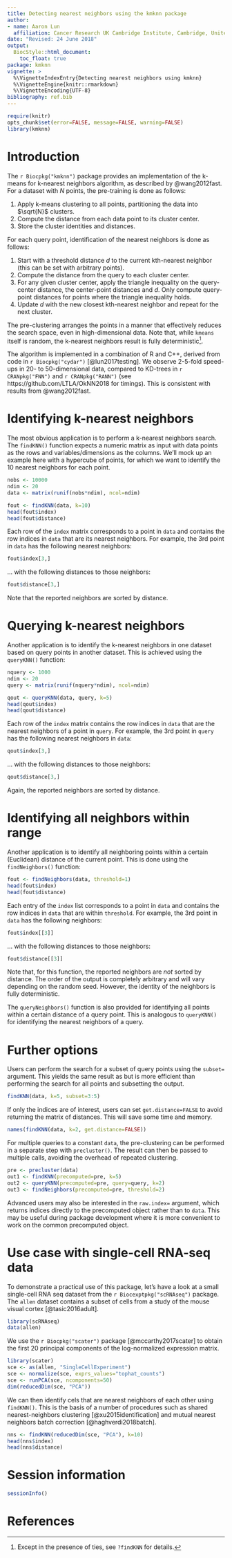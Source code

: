 ```yaml
---
title: Detecting nearest neighbors using the kmknn package
author: 
- name: Aaron Lun
  affiliation: Cancer Research UK Cambridge Institute, Cambridge, United Kingdom
date: "Revised: 24 June 2018"
output:
  BiocStyle::html_document:
    toc_float: true
package: kmknn 
vignette: >
  %\VignetteIndexEntry{Detecting nearest neighbors using kmknn}
  %\VignetteEngine{knitr::rmarkdown}
  %\VignetteEncoding{UTF-8}    
bibliography: ref.bib  
---
```


```r
require(knitr)
opts_chunk$set(error=FALSE, message=FALSE, warning=FALSE)
library(kmknn)
```

# Introduction

The `r Biocpkg("kmknn")` package provides an implementation of the k-means for k-nearest neighbors algorithm, as described by @wang2012fast.
For a dataset with $N$ points, the pre-training is done as follows:

1. Apply k-means clustering to all points, partitioning the data into $\sqrt{N}$ clusters.
2. Compute the distance from each data point to its cluster center.
3. Store the cluster identities and distances.

For each query point, identification of the nearest neighbors is done as follows:

1. Start with a threshold distance $d$ to the current kth-nearest neighbor (this can be set with arbitrary points).
2. Compute the distance from the query to each cluster center.
3. For any given cluster center, apply the triangle inequality on the query-center distance, the center-point distances and $d$.
Only compute query-point distances for points where the triangle inequality holds.
4. Update $d$ with the new closest kth-nearest neighbor and repeat for the next cluster.

The pre-clustering arranges the points in a manner that effectively reduces the search space, even in high-dimensional data.
Note that, while `kmeans` itself is random, the k-nearest neighbors result is fully deterministic^[Except in the presence of ties, see `?findKNN` for details.].

The algorithm is implemented in a combination of R and C++, derived from code in `r Biocpkg("cydar")` [@lun2017testing].
We observe 2-5-fold speed-ups in 20- to 50-dimensional data, compared to KD-trees in `r CRANpkg("FNN")` and `r CRANpkg("RANN")` (see https://github.com/LTLA/OkNN2018 for timings).
This is consistent with results from @wang2012fast.

# Identifying k-nearest neighbors

The most obvious application is to perform a k-nearest neighbors search.
The `findKNN()` function expects a numeric matrix as input with data points as the rows and variables/dimensions as the columns.
We'll mock up an example here with a hypercube of points, for which we want to identify the 10 nearest neighbors for each point.

```r
nobs <- 10000
ndim <- 20
data <- matrix(runif(nobs*ndim), ncol=ndim)

fout <- findKNN(data, k=10)
head(fout$index)
head(fout$distance)
```

Each row of the `index` matrix corresponds to a point in `data` and contains the row indices in `data` that are its nearest neighbors.
For example, the 3rd point in `data` has the following nearest neighbors:

```r
fout$index[3,]
```

... with the following distances to those neighbors:

```r
fout$distance[3,]
```

Note that the reported neighbors are sorted by distance.

# Querying k-nearest neighbors

Another application is to identify the k-nearest neighbors in one dataset based on query points in another dataset.
This is achieved using the `queryKNN()` function:

```r
nquery <- 1000
ndim <- 20
query <- matrix(runif(nquery*ndim), ncol=ndim)

qout <- queryKNN(data, query, k=5)
head(qout$index)
head(qout$distance)
```

Each row of the `index` matrix contains the row indices in `data` that are the nearest neighbors of a point in `query`.
For example, the 3rd point in `query` has the following nearest neighbors in `data`:

```r
qout$index[3,]
```

... with the following distances to those neighbors:

```r
qout$distance[3,]
```

Again, the reported neighbors are sorted by distance.

# Identifying all neighbors within range

Another application is to identify all neighboring points within a certain (Euclidean) distance of the current point.
This is done using the `findNeighbors()` function:

```r
fout <- findNeighbors(data, threshold=1)
head(fout$index)
head(fout$distance)
```

Each entry of the `index` list corresponds to a point in `data` and contains the row indices in `data` that are within `threshold`.
For example, the 3rd point in `data` has the following neighbors:

```r
fout$index[[3]]
```

... with the following distances to those neighbors:

```r
fout$distance[[3]]
```

Note that, for this function, the reported neighbors are _not_ sorted by distance.
The order of the output is completely arbitrary and will vary depending on the random seed.
However, the identity of the neighbors is fully deterministic.

The `queryNeighbors()` function is also provided for identifying all points within a certain distance of a query point.
This is analogous to `queryKNN()` for identifying the nearest neighbors of a query.

# Further options

Users can perform the search for a subset of query points using the `subset=` argument.
This yields the same result as but is more efficient than performing the search for all points and subsetting the output.

```r
findKNN(data, k=5, subset=3:5)
```

If only the indices are of interest, users can set `get.distance=FALSE` to avoid returning the matrix of distances.
This will save some time and memory.

```r
names(findKNN(data, k=2, get.distance=FALSE))
```

For multiple queries to a constant `data`, the pre-clustering can be performed in a separate step with `precluster()`.
The result can then be passed to multiple calls, avoiding the overhead of repeated clustering.

```r
pre <- precluster(data)
out1 <- findKNN(precomputed=pre, k=5)
out2 <- queryKNN(precomputed=pre, query=query, k=2)
out3 <- findNeighbors(precomputed=pre, threshold=2)
```

Advanced users may also be interested in the `raw.index=` argument, which returns indices directly to the precomputed object rather than to `data`.
This may be useful during package development where it is more convenient to work on the common precomputed object.

# Use case with single-cell RNA-seq data

To demonstrate a practical use of this package, let's have a look at a small single-cell RNA seq dataset from the `r Biocexptpkg("scRNAseq")` package.
The `allen` dataset contains a subset of cells from a study of the mouse visual cortex [@tasic2016adult].

```r
library(scRNAseq)
data(allen)
```

We use the `r Biocpkg("scater")` package [@mccarthy2017scater] to obtain the first 20 principal components of the log-normalized expression matrix.

```r
library(scater)
sce <- as(allen, "SingleCellExperiment")
sce <- normalize(sce, exprs_values="tophat_counts")
sce <- runPCA(sce, ncomponents=50)
dim(reducedDim(sce, "PCA"))
```

We can then identify cels that are nearest neighbors of each other using `findKNN()`.
This is the basis of a number of procedures such as shared nearest-neighbors clustering [@xu2015identification] and mutual nearest neighbors batch correction [@haghverdi2018batch].

```r
nns <- findKNN(reducedDim(sce, "PCA"), k=10)
head(nns$index)
head(nns$distance)
```

# Session information

```r
sessionInfo()
```

# References
